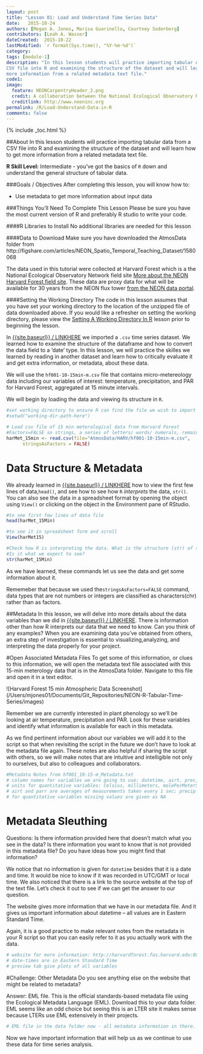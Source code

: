 ```yaml
---
layout: post
title: "Lesson 01: Load and Understand Time Series Data"
date:   2015-10-24
authors: [Megan A. Jones, Marisa Guarinello, Courtney Soderberg]
contributors: [Leah A. Wasser]
dateCreated:  2015-10-22
lastModified: `r format(Sys.time(), "%Y-%m-%d")`
category: 
tags: [module-1]
description: "In this lesson students will practice importing tabular data from a 
CSV file into R and examining the structure of the dataset and will learn how to get 
more information from a related metadata text file."
code1: 
image:
  feature: NEONCarpentryHeader_2.png
  credit: A collaboration between the National Ecological Observatory Network (NEON) and Data Carpentry
  creditlink: http://www.neoninc.org
permalink: /R/Load-Understand-Data-in-R
comments: false
---
```


{% include _toc.html %}


##About
In this lesson students will practice importing tabular data from a 
CSV file into R and examining the structure of the dataset and will learn how to get 
more information from a related metadata text file.

**R Skill Level:** Intermediate - you've got the basics of `R` down and 
understand the general structure of tabular data.

<div id="objectives" markdown="1">

###Goals / Objectives
After completing this lesson, you will know how to:

* Use metadata to get more information about input data

###Things You'll Need To Complete This Lesson
Please be sure you have the most current version of R and preferably
R studio to write your code.

####R Libraries to Install
No additional libraries are needed for this lesson

####Data to Download
Make sure you have downloaded the AtmosData folder from
http://figshare.com/articles/NEON_Spatio_Temporal_Teaching_Dataset/1580068

The data used in this tutorial were collected at Harvard Forest which is
a the National Ecological Observatory Network field site <a href="http://www.neoninc.org/science-design/field-sites/harvard-forest" target="_blank">
More about the NEON Harvard Forest field site</a>. These data are proxy data for what will be available for 30 years from the NEON flux tower [from the NEON data portal](http://data.neoninc.org/ "NEON data").

####Setting the Working Directory
The code in this lesson assumes that you have set your working directory to the
location of the unzipped file of data downloaded above.  If you would like a 
refresher on setting the working directory, please view the <a href="XXX" target="_blank">Setting A Working Directory In R</a> lesson prior to beginning the lesson. 

</div>

In [{{site.baseurl}} / LINKHERE](Lesson 00 - NEED TO ADD LINK) we imported a
`.csv` time series dataset. We learned how to examine the structure of the
dataframe and how to convert the data field to a 'date' type. In this lesson,
we will practice the skilles we learned by reading in another dataset and
learn how to critically evaluate it and get extra information, or metadata, 
about these data.

We will use the `hf001-10-15min-m.csv` file that contains micro-metereology
data including our variables of interest: temperature, precipitation, and PAR 
for Harvard Forest, aggregated at 15 minute intervals.

We will begin by loading the data and viewing its structure in `R`.

```r

#set working directory to ensure R can find the file we wish to import
#setwd("working-dir-path-here")

# Load csv file of 15 min meterological data from Harvard Forest
#Factors=FALSE so strings, a series of letters/ words/ numerals, remain characters
harMet_15min <- read.csv(file="AtmosData/HARV/hf001-10-15min-m.csv",
      stringsAsFactors = FALSE)
```

# Data Structure & Metadata
We already learned in [{{site.baseurl}} / LINKHERE](Lesson 00 - NEED TO ADD LINK) 
how to view the first few lines of data,`head()`, and see how to see how `R` 
*interprets* the data, `str()`.
You can also see the data in a spreadsheet format by opening the object using `View()` 
or clicking on the object in the Environment pane of RStudio.

```r
#to see first few lines of data file
head(harMet_15Min)

#to see it in spreadsheet form and scroll
View(harMet15)

#Check how R is interpreting the data. What is the structure (str) of the data? 
#Is it what we expect to see?  
str(harMet_15Min)

```

As we have learned, these commands let us see the data and get some information about it.

Rememeber that because we used the`stringsAsFactors=FALSE` command, data types that are 
not numbers or integers are classified as characters(chr) rather than as factors.

##Metadata
In this lesson, we will delve into more details about the data variables than we did in
[{{site.baseurl}} / LINKHERE](Lesson 00 - NEED TO ADD LINK). 
There is information other than how R interprets our data that we need to know.
Can you think of any examples? 
When you are examining data you've obtained from others, an extra step of investigation 
is essential to visualizing,analyzing, and interpreting the data properly for your project.

#Open Associated Metadata Files
To get some of this information, or clues to this information, we will open the
metadata text file associated with this 15-min meterology data that is in the 
AtmosData folder. Navigate to this file and open it in a text editor.

![Harvard Forest 15 min Atmospheric Data Screenshot] (/Users/mjones01/Documents/Git_Repositories/NEON-R-Tabular-Time-Series/images)

Remember we are currently interested in plant phenology so we'll be looking at
air temperature, precipitation and PAR. Look for these variables and identify
what information is available for each in this metadata. 

As we find pertinent information about our variables we will add it to the 
script so that when revisiting the script in the future we don't have to look at
the metadata file again. These notes are also helpful if sharing the script with 
others, so we will make notes that are intuitive and intelligible not only to 
ourselves, but also to colleagues and collaborators.

```r
#Metadata Notes from hf001_10-15-m_Metadata.txt
# column names for variables we are going to use: datetime, airt, prec, parr 
# units for quantitative variables: Celsius, millimeters, molePerMeterSquared
# airt and parr are averages of measurements taken every 1 sec; precip is total of each 15 min period 
# for quantitative variables missing values are given as NA
```

# Metadata Sleuthing
Questions: Is there information provided here that doesn't match what you see in
the data? Is there information you want to know that is not provided in this 
metadata file? Do you have ideas how you might find that information?

We notice that no information is given for `datetime` besides that it is a date 
and time. It would be nice to know if it was recorded in UTC/GMT or local time.
We also noticed that there is a link to the source website at the top of the 
text file. Let's check it out to see if we can get the answer to our question.

The website gives more information that we have in our metadata file. And it 
gives us important information about datetime -- all values are in Eastern 
Standard Time.

Again, it is a good practice to make relevant notes from the metadata in your R 
script so that you can easily refer to it as you actually work with the data.

```r
# website for more information: http://harvardforest.fas.harvard.edu:8080/exist/apps/datasets/showData.html?id=hf001
# date-times are in Eastern Standard Time
# preview tab give plots of all variables
```

#Challenge: Other Metadata
Do you see anything else on the website that might be related to metadata? 

Answer: EML file. This is the official standards-based metadata file using the 
Ecological Metadata Language (EML). Download this to your data folder. EML seems
like an odd choice but seeing this is an LTER site it makes sense because LTERs
use EML extensively in their projects.

```r
# EML file in the data folder now - all metadata information in there.
```

Now we have important information that will help us as we continue to use these
data for time series analysis.
